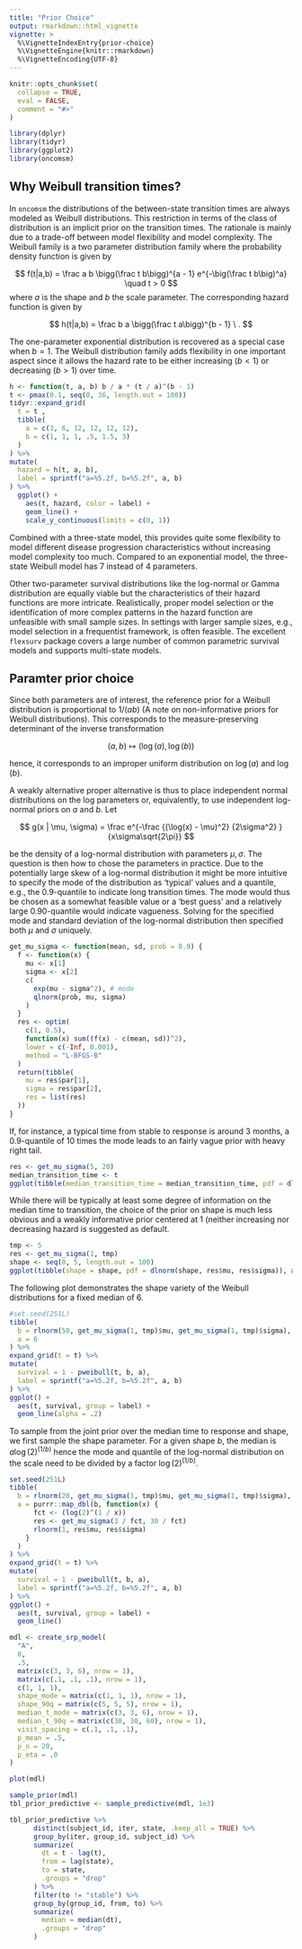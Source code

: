 ```yaml
---
title: "Prior Choice"
output: rmarkdown::html_vignette
vignette: >
  %\VignetteIndexEntry{prior-choice}
  %\VignetteEngine{knitr::rmarkdown}
  %\VignetteEncoding{UTF-8}
---
```


```r
knitr::opts_chunk$set(
  collapse = TRUE,
  eval = FALSE,
  comment = "#>"
)
```

```r
library(dplyr)
library(tidyr)
library(ggplot2)
library(oncomsm)
```



## Why Weibull transition times?

In `oncomsm` the distributions of the between-state transition times are
always modeled as Weibull distributions.
This restriction in terms of the class of distribution is an implicit prior
on the transition times.
The rationale is mainly due to a trade-off between model flexibility and
model complexity.
The Weibull family is a two parameter distribution family where the
probability density function is given by

$$
f(t|a,b) = \frac a b \bigg(\frac t b\bigg)^{a - 1} e^{-\big(\frac t b\big)^a} \quad t > 0
$$
where $a$ is the shape and $b$ the scale parameter.
The corresponding hazard function is given by 

$$
h(t|a,b) = \frac b a \bigg(\frac t a\bigg)^{b - 1} \ .
$$

The one-parameter exponential distribution is recovered as a special case when
$b = 1$.
The Weibull distribution family adds flexibility in one important aspect since
it allows the hazard rate to be either increasing ($b<1$) or decreasing ($b>1$) 
over time.

```r
h <- function(t, a, b) b / a * (t / a)^(b - 1)
t <- pmax(0.1, seq(0, 36, length.out = 100))
tidyr::expand_grid(
  t = t , 
  tibble(
    a = c(3, 6, 12, 12, 12, 12), 
    b = c(1, 1, 1, .5, 1.5, 3)
  )
) %>% 
mutate(
  hazard = h(t, a, b),
  label = sprintf("a=%5.2f, b=%5.2f", a, b)
) %>% 
  ggplot() + 
    aes(t, hazard, color = label) +
    geom_line() +
    scale_y_continuous(limits = c(0, 1))
```

Combined with a three-state model, this provides quite some flexibility to
model different disease progression characteristics without increasing model
complexity too much.
Compared to an exponential model, the three-state Weibull model has
7 instead of 4 parameters.

Other two-parameter survival distributions like the log-normal or Gamma
distribution are equally viable but the characteristics of their hazard
functions are more intricate.
Realistically, proper model selection or the identification of more complex
patterns in the hazard function are unfeasible with small sample sizes.
In settings with larger sample sizes, e.g., model selection in a frequentist
framework, is often feasible.
The excellent `flexsurv` package covers a large number of common parametric
survival models and supports multi-state models.


## Paramter prior choice

Since both parameters are of interest, the reference prior for a Weibull 
distribution is proportional to $1/(a b)$ (A note on non-informative priors for Weibull distributions).
This corresponds to the measure-preserving determinant of the inverse 
transformation

$$
(a, b) \mapsto \big(\log(a), \log(b) \big)
$$

hence, it corresponds to an improper uniform distribution on $\log(a)$ and
$\log(b)$.

A weakly alternative proper alternative is thus to place independent normal
distributions on the log parameters or, equivalently, to use independent 
log-normal priors on $a$ and $b$.
Let 

$$
g(x | \mu, \sigma) = \frac e^{-\frac {(\log(x) - \mu)^2} {2\sigma^2} } {x\sigma\sqrt{2\pi}}
$$

be the density of a log-normal distribution with parameters $\mu, \sigma$.
The question is then how to chose the parameters in practice. 
Due to the potentially large skew of a log-normal distribution it might be more
intuitive to specify the mode of the distribution as 'typical' values 
and a quantile, e.g., the $0.9$-quantile to indicate long transition times.
The mode would thus be chosen as a somewhat feasible value or a 'best guess'
and a relatively large $0.90$-quantile would indicate vagueness.
Solving for the specified mode and standard deviation of the log-normal
distribution then specified both $\mu$ and $\sigma$ uniquely.

```r
get_mu_sigma <- function(mean, sd, prob = 0.9) {
  f <- function(x) {
    mu <- x[1]
    sigma <- x[2]
    c(
      exp(mu - sigma^2), # mode
      qlnorm(prob, mu, sigma)
    )
  }
  res <- optim(
    c(1, 0.5),
    function(x) sum((f(x) - c(mean, sd))^2),
    lower = c(-Inf, 0.001),
    method = "L-BFGS-B"
  )
  return(tibble(
    mu = res$par[1],
    sigma = res$par[2],
    res = list(res)
  ))
}
```

If, for instance, a typical time from stable to response is around 3 months,
a $0.9$-quantile of 10 times the mode leads to an fairly vague prior with heavy
right tail.

```r
res <- get_mu_sigma(5, 20)
median_transition_time <- t
ggplot(tibble(median_transition_time = median_transition_time, pdf = dlnorm(median_transition_time, res$mu, res$sigma)), aes(median_transition_time, pdf)) + geom_line()
```

While there will be typically at least some degree of information on the median
time to transition,
the choice of the prior on shape is much less obvious and a weakly informative
prior centered at $1$ (neither increasing nor decreasing hazard is suggested as
default.

```r
tmp <- 5
res <- get_mu_sigma(1, tmp)
shape <- seq(0, 5, length.out = 100)
ggplot(tibble(shape = shape, pdf = dlnorm(shape, res$mu, res$sigma)), aes(shape, pdf)) + geom_line()
```

The following plot demonstrates the shape variety of the Weibull distributions
for a fixed median of 6.

```r
#set.seed(251L)
tibble(
  b = rlnorm(50, get_mu_sigma(1, tmp)$mu, get_mu_sigma(1, tmp)$sigma),
  a = 6
) %>% 
expand_grid(t = t) %>% 
mutate(
  survival = 1 - pweibull(t, b, a), 
  label = sprintf("a=%5.2f, b=%5.2f", a, b)
) %>% 
ggplot() + 
  aes(t, survival, group = label) +
  geom_line(alpha = .2)
```

To sample from the joint prior over the median time to response and shape,
we first sample the shape parameter.
For a given shape $b$, the median is $a \log(2)^{(1/b)}$ hence the mode and
quantile of the log-normal distribution on the scale need to be divided by a 
factor $\log(2)^{(1/b)}$.

```r
set.seed(251L)
tibble(
  b = rlnorm(20, get_mu_sigma(1, tmp)$mu, get_mu_sigma(1, tmp)$sigma),
  a = purrr::map_dbl(b, function(x) {
      fct <- (log(2)^(1 / x))
      res <- get_mu_sigma(3 / fct, 30 / fct)
      rlnorm(1, res$mu, res$sigma)
    }
  )
) %>% 
expand_grid(t = t) %>% 
mutate(
  survival = 1 - pweibull(t, b, a), 
  label = sprintf("a=%5.2f, b=%5.2f", a, b)
) %>% 
ggplot() + 
  aes(t, survival, group = label) +
  geom_line()
```

```r
mdl <- create_srp_model(
  "A", 
  0, 
  .5, 
  matrix(c(3, 3, 6), nrow = 1), 
  matrix(c(.1, .1, .1), nrow = 1), 
  c(1, 1, 1),
  shape_mode = matrix(c(1, 1, 1), nrow = 1),
  shape_90q = matrix(c(5, 5, 5), nrow = 1),
  median_t_mode = matrix(c(3, 3, 6), nrow = 1),
  median_t_90q = matrix(c(30, 30, 60), nrow = 1),
  visit_spacing = c(.1, .1, .1),
  p_mean = .5,
  p_n = 20,
  p_eta = .0
)

plot(mdl)

sample_prior(mdl)
tbl_prior_predictive <- sample_predictive(mdl, 1e3)

tbl_prior_predictive %>%
      distinct(subject_id, iter, state, .keep_all = TRUE) %>%
      group_by(iter, group_id, subject_id) %>%
      summarize(
        dt = t - lag(t),
        from = lag(state),
        to = state,
        .groups = "drop"
      ) %>%
      filter(to != "stable") %>%
      group_by(group_id, from, to) %>%
      summarize(
        median = median(dt),
        .groups = "drop"
      )

```


